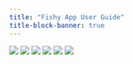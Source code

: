 ```yaml
---
title: "Fishy App User Guide"
title-block-banner: true
---
```


![](images/page0001.jpg) ![](images/page0002.jpg) ![](images/page0003.jpg) ![](images/page0004.jpg) ![](images/page0005.jpg) ![](images/page0006.jpg)
